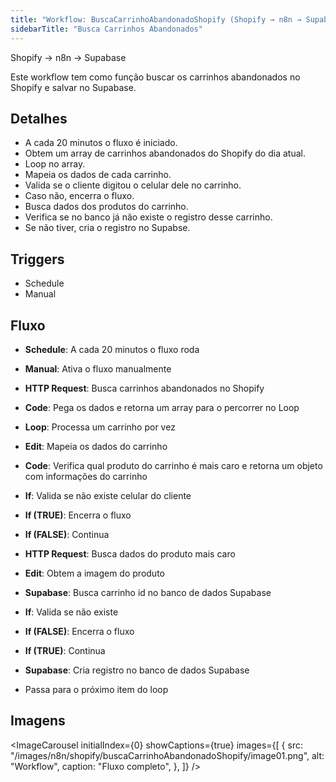 ```yaml
---
title: "Workflow: BuscaCarrinhoAbandonadoShopify (Shopify → n8n → Supabase)"
sidebarTitle: "Busca Carrinhos Abandonados"
---
```



<Info>Shopify → n8n → Supabase</Info>

<Info>
  Este workflow tem como função buscar os carrinhos abandonados no Shopify e
  salvar no Supabase.
</Info>

## Detalhes

- A cada 20 minutos o fluxo é iniciado.
- Obtem um array de carrinhos abandonados do Shopify do dia atual.
- Loop no array.
- Mapeia os dados de cada carrinho.
- Valida se o cliente digitou o celular dele no carrinho.
- Caso não, encerra o fluxo.
- Busca dados dos produtos do carrinho.
- Verifica se no banco já não existe o registro desse carrinho.
- Se não tiver, cria o registro no Supabse.

## Triggers

- Schedule
- Manual

## Fluxo

- **Schedule**: A cada 20 minutos o fluxo roda
- **Manual**: Ativa o fluxo manualmente

- **HTTP Request**: Busca carrinhos abandonados no Shopify
- **Code**: Pega os dados e retorna um array para o percorrer no Loop
- **Loop**: Processa um carrinho por vez
- **Edit**: Mapeia os dados do carrinho
- **Code**: Verifica qual produto do carrinho é mais caro e retorna um objeto com informações do carrinho
- **If**: Valida se não existe celular do cliente
- **If (TRUE)**: Encerra o fluxo
- **If (FALSE)**: Continua
- **HTTP Request**: Busca dados do produto mais caro
- **Edit**: Obtem a imagem do produto
- **Supabase**: Busca carrinho id no banco de dados Supabase
- **If**: Valida se não existe
- **If (FALSE)**: Encerra o fluxo
- **If (TRUE)**: Continua
- **Supabase**: Cria registro no banco de dados Supabase
- Passa para o próximo item do loop

## Imagens

<ImageCarousel
  initialIndex={0}
  showCaptions={true}
  images={[
    {
      src: "/images/n8n/shopify/buscaCarrinhoAbandonadoShopify/image01.png",
      alt: "Workflow",
      caption: "Fluxo completo",
    },
  ]}
/>
